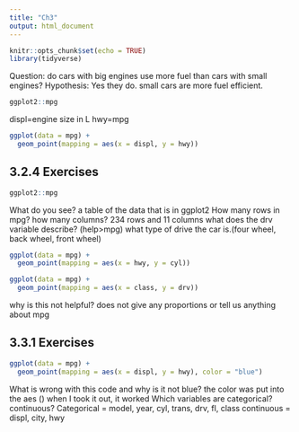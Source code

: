 ```yaml
---
title: "Ch3"
output: html_document
---
```


```r
knitr::opts_chunk$set(echo = TRUE)  
library(tidyverse)
```

Question: do cars with big engines use more fuel than cars with small engines?
Hypothesis: Yes they do. small cars are more fuel efficient.

```r
ggplot2::mpg

```

displ=engine size in L
hwy=mpg

```r
ggplot(data = mpg) + 
  geom_point(mapping = aes(x = displ, y = hwy))
```

## 3.2.4 Exercises

```r
ggplot2::mpg
```
What do you see? 
a table of the data that is in ggplot2
How many rows in mpg? how many columns?
234 rows and 11 columns
what does the drv variable describe? (help>mpg)
what type of drive the car is.(four wheel, back wheel, front wheel)
```r
ggplot(data = mpg) + 
  geom_point(mapping = aes(x = hwy, y = cyl))
```
```r
ggplot(data = mpg) +
  geom_point(mapping = aes(x = class, y = drv))
```
why is this not helpful?
does not give any proportions or tell us anything about mpg


## 3.3.1 Exercises

```r
ggplot(data = mpg) +
  geom_point(mapping = aes(x = displ, y = hwy), color = "blue")
```
What is wrong with this code and why is it not blue?
the color was put into the aes ()  when I took it out, it worked
Which variables are categorical? continuous?
Categorical = model, year, cyl, trans, drv, fl, class
continuous = displ, city, hwy
